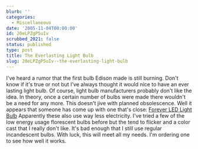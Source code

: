 ```yaml
---
blurb: ''
categories:
  - Miscellaneous
date: '2005-11-04T00:00:00'
id: 20eLPZgP5uIv
scrubbed_2021: false
status: published
type: post
title: The Everlasting Light Bulb
slug: 20eLPZgP5uIv--the-everlasting-light-bulb
---
```


I've heard a rumor that the first bulb Edison made is still
burning. Don't know if it's true or not but I've always thought it
would nice to have an ever lasting light bulb. Of course, light
bulb manufacturers probably don't like the idea. In theory, once a
certain number of bulbs were made there wouldn't be a need for any
more. This doesn't jive with planned obsolescence. Well it appears
that someone has come up with one that's close:
[Forever LED Light Bulb](http://www.shop.com/op/~Forever_LED_Light_Bulb-prod-13391336-19829218)
Apparently these also use way less electricity. I've tried a few of
the low energy usage florescent bulbs before but the tend to
flicker and a color cast that I really don't like. It's bad enough
that I still use regular incandescent bulbs. With luck, this will
meet all my needs. I'm ordering one to see how well it works.
